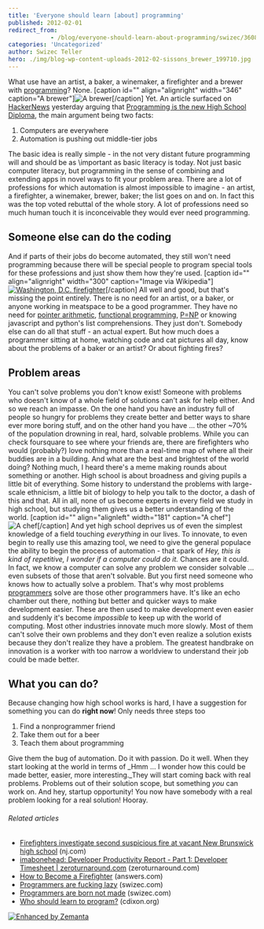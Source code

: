 ```yaml
---
title: 'Everyone should learn [about] programming'
published: 2012-02-01
redirect_from: 
            - /blog/everyone-should-learn-about-programming/swizec/3608
categories: 'Uncategorized'
author: Swizec Teller
hero: ./img/blog-wp-content-uploads-2012-02-sissons_brewer_199710.jpg
---
```

What use have an artist, a baker, a winemaker, a firefighter and a brewer with [programming](http://en.wikipedia.org/wiki/Computer_programming "Computer programming")? None. \[caption id="" align="alignright" width="346" caption="A brewer"]![A brewer](./img/blog-wp-content-uploads-2012-02-sissons_brewer_199710.jpg "A brewer")\[/caption] Yet. An article surfaced on [HackerNews](http://news.ycombinator.com/ "Hacker News") yesterday arguing that [Programming is the new High School Diploma](http://news.ycombinator.com/item?id=3528940), the main argument being two facts:

1. Computers are everywhere
2. Automation is pushing out middle-tier jobs

The basic idea is really simple - in the not very distant future programming will and should be as \\important as basic literacy is today. Not just basic computer literacy, but programming in the sense of combining and extending apps in novel ways to fit your problem area. There are a lot of professions for which automation is almost impossible to imagine - an artist, a firefighter, a winemaker, brewer, baker; the list goes on and on. In fact this was the top voted rebuttal of the whole story. A lot of professions need so much human touch it is inconceivable they would ever need programming.

## Someone else can do the coding

And if parts of their jobs do become automated, they still won't need programming because there will be special people to program special tools for these professions and just show them how they're used. \[caption id="" align="alignright" width="300" caption="Image via Wikipedia"][![Washington, D.C. firefighter](./img/blog-wp-content-uploads-2012-02-300px-DC_firefighter2.jpg "Washington, D.C. firefighter")](http://commons.wikipedia.org/wiki/File:DC_firefighter.jpg)\[/caption] All well and good, but that's missing the point entirely. There is no need for an artist, or a baker, or anyone working in meatspace to be a good programmer. They have no need for [pointer arithmetic](http://en.wikipedia.org/wiki/Pointer_%28computing%29 "Pointer (computing)"), [functional programming](http://en.wikipedia.org/wiki/Functional_programming "Functional programming"), [P=NP](http://en.wikipedia.org/wiki/P_versus_NP_problem "P versus NP problem") or knowing javascript and python's list comprehensions. They just don't. Somebody else can do all that stuff - an actual expert. But how much does a programmer sitting at home, watching code and cat pictures all day, know about the problems of a baker or an artist? Or about fighting fires?

## Problem areas

You can't solve problems you don't know exist! Someone with problems who doesn't know of a whole field of solutions can't ask for help either. And so we reach an impasse. On the one hand you have an industry full of people so hungry for problems they create better and better ways to share ever more boring stuff, and on the other hand you have ... the other ~70% of the population drowning in real, hard, solvable problems. While you can check foursquare to see where your friends are, there are firefighters who would (probably?) love nothing more than a real-time map of where all their buddies are in a building. And what are the best and brightest of the world doing? Nothing much, I heard there's a meme making rounds about something or another. High school is about broadness and giving pupils a little bit of everything. Some history to understand the problems with large-scale ethnicism, a little bit of biology to help you talk to the doctor, a dash of this and that. All in all, none of us become experts in every field we study in high school, but studying them gives us a better understanding of the world. \[caption id="" align="alignleft" width="181" caption="A chef"]![A chef](./img/blog-wp-content-uploads-2012-02-chef1.jpg "A chef")\[/caption] And yet high school deprives us of even the simplest knowledge of a field touching _everything_ in our lives. To innovate, to even begin to really use this amazing tool, we need to give the general populace the ability to begin the process of automation - that spark of _Hey, this is kind of repetitive, I wonder if a computer could do it._ Chances are it could. In fact, we know a computer can solve any problem we consider solvable ... even subsets of those that aren't solvable. But you first need someone who knows how to actually solve a problem. That's why most problems [programmers](http://en.wikipedia.org/wiki/Programmer "Programmer") solve are those other programmers have. It's like an echo chamber out there, nothing but better and quicker ways to make development easier. These are then used to make development even easier and suddenly it's become _impossible_ to keep up with the world of computing. Most other industries innovate much more slowly. Most of them can't solve their own problems and they don't even realize a solution exists because they don't realize they have a problem. The greatest handbrake on innovation is a worker with too narrow a worldview to understand their job could be made better.

## What you can do?

Because changing how high school works is hard, I have a suggestion for something you can do **right now**! Only needs three steps too

1. Find a nonprogrammer friend
2. Take them out for a beer
3. Teach them about programming

Give them the bug of automation. Do it with passion. Do it well. When they start looking at the world in terms of _Hmm ... I wonder how this could be made better, easier, more interesting._They will start coming back with real problems. Problems out of their solution scope, but something _you_ can work on. And hey, startup opportunity! You now have somebody with a real problem looking for a real solution! Hooray.

###### Related articles

- [Firefighters investigate second suspicious fire at vacant New Brunswick high school](http://www.nj.com/news/index.ssf/2012/01/firefighters_investigate_secon.html) (nj.com)
- [imabonehead: Developer Productivity Report - Part 1: Developer Timesheet | zeroturnaround.com](http://zeroturnaround.com/blog/developer-productivity-report-part-1-developer-timesheet/) (zeroturnaround.com)
- [How to Become a Firefighter](http://www.answers.com/topic/corpus-answers-guides-how-to-become-a-firefighter) (answers.com)
- [Programmers are fucking lazy](http://swizec.com/blog/programmers-are-fucking-lazy/swizec/2648) (swizec.com)
- [Programmers are born not made](http://swizec.com/blog/programmers-are-born-not-made/swizec/3369) (swizec.com)
- [Who should learn to program?](http://cdixon.org/2012/01/31/who-should-learn-to-program/) (cdixon.org)

[![Enhanced by Zemanta](http://img.zemanta.com/zemified_e.png?x-id=663f89e2-33c8-49cd-9b31-27270739f9ab)](http://www.zemanta.com/ "Enhanced by Zemanta")